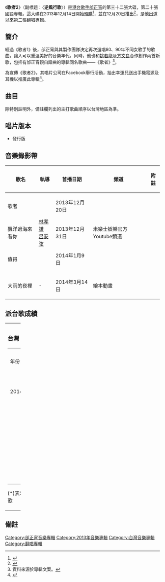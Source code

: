 {{Album infobox
| Name        = 歌者2<br><small>逆風行歌</small>
|  Type        = [[翻唱專輯|翻唱專輯]]
|  Artist      = [[邰正宵|邰正宵]]
|  Cover       = 邰正宵 歌者2.jpg
|  Released    = 2013年12月20日
|  Recorded    = 2013年
|  Genre       = [[國語流行音樂|國語流行音樂]]
|  Length      = 1:02:31
|  Label       = [[米樂士娛樂|米樂士娛樂]]<ref>{{Cite web|title=YESASIA : 歌者2 逆風行歌 鐳射唱片 - 邰正宵, 米樂士娛樂 - 國語音樂 - 郵費全免|url=https://www.yesasia.com/global/%E6%AD%8C%E8%80%852-%E9%80%86%E9%A2%A8%E8%A1%8C%E6%AD%8C/1034830722-0-0-0-zh_TW/info.html|access-date=2021-05-07|work=www.yesasia.com|archive-date=2016-03-04|archive-url=https://web.archive.org/web/20160304122101/http://www.yesasia.com/global/%E6%AD%8C%E8%80%852-%E9%80%86%E9%A2%A8%E8%A1%8C%E6%AD%8C/1034830722-0-0-0-zh_TW/info.html|dead-url=no}}</ref>
|  Number      = 
|  Producer    = 見[[#曲目|曲目列表]]
|  Last album  = [[歌者1|歌者1]] <br />（2013年）
|  This album  = '''歌者2'''<br />（2013年）
|  Next album  = [[歌者3|歌者3]]<br />（2015年）
}}

《'''歌者2'''》（副標題：〈'''逆風行歌'''〉）是[[香港|港]][[台灣|台]][[歌手|歌手]][[邰正宵|邰正宵]]的第三十二張大碟，第二十張國語專輯。這大碟在2013年12月14日開始[[預購|預購]]<ref name="five">{{Cite web|title=歌者2|url=http://www.5music.com.tw/CDList-C.asp?cdno=434495678964|access-date=2021-05-07|work=www.5music.com.tw|archive-date=2014-01-01|archive-url=https://web.archive.org/web/20140101193024/http://www.5music.com.tw/CDList-C.asp?cdno=434495678964|dead-url=no}}</ref>，並在12月20日推出<ref>{{Cite web|title=邰正宵為貓「乾女兒」 尋找有緣人 - 娛樂|url=https://www.chinatimes.com/realtimenews/20131218004232-260404?chdtv|access-date=2021-05-07|last=中時新聞網|work=中時新聞網|language=zh-TW}}</ref>，是他出道以來第二張翻唱專輯。

==簡介==
經過《歌者1》後，邰正宵與其製作團隊決定再次選唱80、90年不同女歌手的歌曲，讓人可以重溫美好的音樂年代。同時，他也和[[姚若龍|姚若龍]]及[[方文良|方文良]]合作創作兩首新歌，包括有邰正宵親自譜曲的專輯同名歌曲——《歌者》<ref>資料來源於專輯文案。</ref>。

為宣傳《歌者2》，其唱片公司在Facebook舉行活動，抽出幸運兒送出手機電源及耳機以推廣此專輯<ref>{{cite news |title=邰正宵歌者2 跟歌迷來電 |publisher=[[聯合報|聯合報]] |location=台灣 |date=2014-01-07 |accessdate=2014-01-14 }}</ref>。

==曲目==
除特別註明外，備註欄列出的主打歌曲順序以台灣地區為準。
{{Tracklist
| total_length = 1:02:31

| extra_column = 原唱人

| title1 = 好想你
| note1 = 
| longnote1 = 首支發布單曲
| music1 = {{link-en|Amanda McBroom|Amanda McBroom}}
| lyrics1 = [[張尚喬|張尚喬]]
| arranger1 = [[洪信傑|洪信傑]]
| producer1 = [[方文良|方文良]]
| extra1 = [[金瑞瑤|金瑞瑤]]
| length1 = 3:50

| title2 = 飄洋過海來看你
| note2 = 
| longnote2 = 第二主打<br>粵語版為[[黎姿|黎姿]]《你是明日意義》<br>[[緯來戲劇台|緯來戲劇台]]《[[火之女神|火之女神]]》片尾曲
| music2 = [[李宗盛|李宗盛]]
| lyrics2 = 李宗盛
| arranger2 = [[Kenn_C|Kenn C]]
| producer2 = Kenn C
| extra2 = [[金智娟|娃娃]]
| length2 = 4:34

| title3 = 大雨的夜裡
| note3 = 
| longnote3 = 
| music3 = [[黃怡|黃怡]]
| lyrics3 = 黃怡
| arranger3 = [[陳歆儒|陳歆儒]]
| producer3 = 方文良
| extra3 = [[張清芳|張清芳]]
| length3 = 3:58

| title4 = 值得
| note4 = 
| longnote4 = 
| music4 = [[黃明洲|黃明洲]]
| lyrics4 = [[廖瑩如|廖瑩如]]
| arranger4 = Kenn C
| producer4 = Kenn C
| extra4 = [[鄭秀文|鄭秀文]]
| length4 = 4:05

| title5 = 別問我是誰
| note5 = 
| longnote5 = 粵語版為王馨平《請不必再等》
| music5 = [[蔡議樟|蔡議樟]]
| lyrics5 = 蔡議樟
| arranger5 = [[Terence_Teo|Terence Teo]]
| producer5 = [[邰正宵|邰正宵]]
| extra5 = [[王馨平|王馨平]]
| length5 = 5:13

| title6 = 親愛的小孩
| note6 = 
| longnote6 = 
| music6 = [[陳復明|陳復明]]
| lyrics6 = [[楊立德|楊立德]]
| arranger6 = Kenn C
| producer6 = Kenn C
| extra6 = [[蘇芮|蘇芮]]
| length6 = 4:41

| title7 = 女人花
| note7 = 
| longnote7 = 
| music7 = [[陳耀川|陳耀川]]
| lyrics7 = [[李安修|李安修]]
| arranger7 = [[涂惠源|-{涂}-惠源]]
| producer7 = 方文良
| extra7 = [[梅艷芳|梅艷芳]]
| length7 = 4:43

| title8 = 謝謝你曾經愛我
| note8 = 
| longnote8 = 粵語版為[[鄺美雲|鄺美雲]]《謝謝你曾經愛過我》
| music8 = [[鄭華娟|鄭華娟]]
| lyrics8 = 鄭華娟
| arranger8 = [[吳俊毅|吳俊毅]]
| producer8 = 吳俊毅
| extra8 = [[潘越雲|潘越雲]]
| length8 = 4:08

| title9 = 天使之戀
| note9 = 
| longnote9 = 
| music9 = [[喜多郎|喜多郎]]
| lyrics9 = [[Candy|Candy]]
| arranger9 = Terence Teo
| producer9 = 邰正宵
| extra9 = [[黃鶯鶯|黃鶯鶯]]
| length9 = 4:26

| title10 = 坦白
| note10 = 
| longnote10 = 粵語版為[[彭家麗|彭家麗]]《仍是這樣愛你》
| music10 = [[陳品|陳品]]
| lyrics10 = [[黃一雄|黃一雄]]
| arranger10 = [[謝景麒|謝景麒]]
| producer10 = 方文良
| extra10 = [[裘海正|裘海正]]
| length10 = 4:38

| title11 = 放我的真心在你的手心
| note11 = 
| longnote11 = 
| music11 = [[陳志遠|陳志遠]]
| lyrics11 = [[陳樂融|陳樂融]]
| arranger11 = Terence Teo
| producer11 = 方文良
| extra11 = [[葉歡|葉歡]]
| length11 = 4:41

| title12 = 柳暗花明
| note12 = 
| longnote12 = 曾收錄在《[[九霄云外|九霄-{云}-外]]》專輯中
| music12 = [[許卿耀|許卿耀]]
| lyrics12 = [[黃桂蘭|黃桂蘭]]
| arranger12 = [[梁世韻|梁世韻]]<br>許卿耀
| producer12 = 許卿耀
| extra12 = [[曾慶瑜|曾慶瑜]]
| length12 = 4:47

| title13 = 歌者
| note13 = 
| longnote13 = 原創新歌<br>第一主打<br>緯來戲劇台《火之女神》片尾曲
| music13 =  方文良
| lyrics13 = [[伍貳柒|伍貳柒]]
| arranger13 = 謝景麒
| producer13 = 方文良
| extra13 = 
| length13 = 4:26

| title14 = 昇華的愛情
| note14 = 
| longnote14 = 原創新歌
| music14 = 邰正宵
| lyrics14 = [[姚若龍|姚若龍]]
| arranger14 = Terence Teo
| producer14 = 邰正宵
| extra14 = 
| length14 = 4:16

}}

==唱片版本==
*發行版

==音樂錄影帶==
{| class="wikitable"
! 歌名 !! 執導 !! 首播日期 !! 頻道 !! 附註
|-
| 歌者 ||rowspan="3"| [[林孝謙|林孝謙]]<br>[[呂安弦|呂安弦]] ||2013年12月20日||rowspan="3"| 米樂士娛樂官方Youtube頻道|| 
|-
| 飄洋過海來看你 ||2013年12月31日||
|-
| 值得 ||2014年1月9日||
|-
| 大雨的夜裡 || - ||2014年3月14日|| 繪本動畫 ||
|}

==派台歌成績==
{| border="0" cellpadding="5" width="100%"
|----- valign="top"
| width="50%" | || width="50%" | 
|-----
| valign="top" |
===台灣===
{| class="wikitable"
|- 
| 年份 || 歌曲 ||幽浮||Hito||MTV
|-
| 2014 || 好想你 || 14 || 8 || -
|-
|  || 值得 || 14 || - || -
|-
|  || 別問我是誰 || 13 || - || -
|}

(*)表示仍在榜上
'''粗體'''表示冠軍歌

| valign="top" |

===香港===
{| class="wikitable"
|- 
| 年份 || 歌曲 ||903||TVB||997||RTHK
|-
| 2014 || 值得 || - || 2（TVB8） || 2（國語力） || -
|}
(*)表示仍在榜上
'''粗體'''表示冠軍歌
|}

==備註 ==
{{reflist}}

{{邰正宵}}

[[Category:邰正宵音樂專輯|Category:邰正宵音樂專輯]]
[[Category:2013年音樂專輯|Category:2013年音樂專輯]]
[[Category:台灣音樂專輯|Category:台灣音樂專輯]]
[[Category:翻唱專輯|Category:翻唱專輯]]